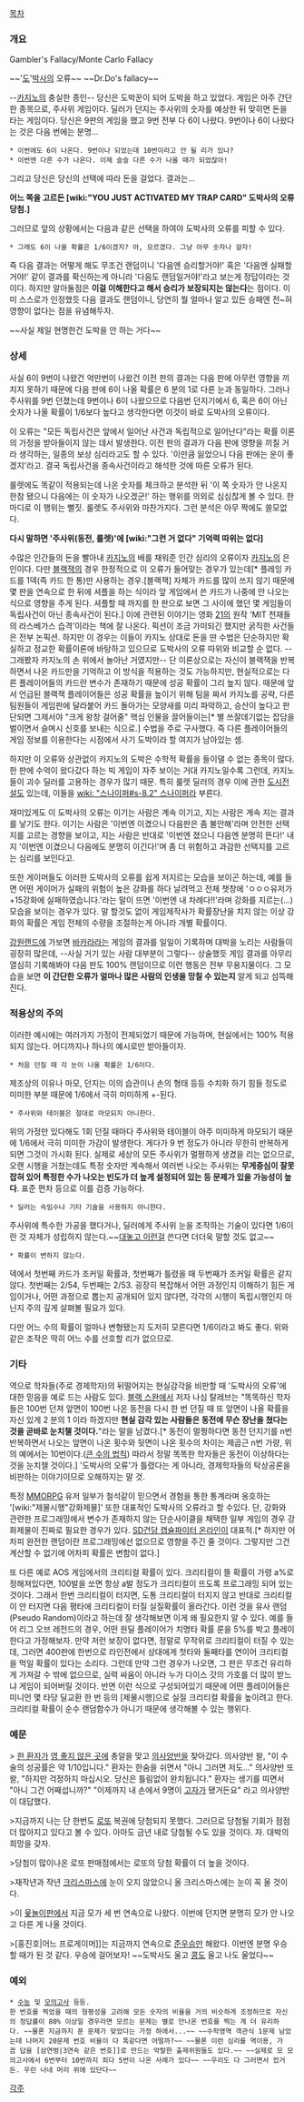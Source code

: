 [[목차]]
=== 개요 ===
Gambler's Fallacy/Monte Carlo Fallacy

~~'[[도#s-2|도]]'[[박사]]의 오류~~ ~~Dr.Do's fallacy~~

--[[카지노]]의 충실한 종인-- 당신은 도박꾼이 되어 도박을 하고 있었다. 게임은 아주 간단한 종목으로, 주사위 게임이다. 딜러가 던지는 주사위의 숫자를 예상한 뒤 맞히면 돈을 타는 게임이다. 당신은 9판의 게임을 했고 9번 전부 다 6이 나왔다. 9번이나 6이 나왔다는 것은 다음 번에는 분명...
 * 이번에도 6이 나온다. 9번이나 되었는데 10번이라고 안 될 리가 있나?
 * 이번엔 다른 수가 나온다. 이제 슬슬 다른 수가 나올 때가 되었잖아!
그리고 당신은 당신의 선택에 따라 돈을 걸었다. 결과는...

'''어느 쪽을 고르든 [wiki:"YOU JUST ACTIVATED MY TRAP CARD" 도박사의 오류 당첨.]'''

그러므로 앞의 상황에서는 다음과 같은 선택을 하여야 도박사의 오류를 피할 수 있다.
 * 그래도 6이 나올 확률은 1/6이겠지? 아, 모르겠다. 그냥 아무 숫자나 걸자!

즉 다음 결과는 어떻게 해도 무조건 랜덤이니 '다음엔 승리할거야!' 혹은 '다음엔 실패할거야!' 같이 결과를 확신하는게 아니라 '다음도 랜덤일거야!'라고 보는게 정답이라는 것이다. 하지만 알아둘점은 '''이걸 이해한다고 해서 승리가 보장되지는 않는다'''는 점이다. 이미 스스로가 인정했듯 다음 결과도 랜덤이니, 당연히 뭘 얼마나 알고 있든 승패엔 전~혀 영향이 없다는 점을 유념해두자.

~~사실 제일 현명한건 도박을 안 하는 거다~~

=== 상세 ===
사실 6이 9번이 나왔건 억만번이 나왔건 이전 판의 결과는 다음 판에 아무런 영향을 끼치지 못하기 때문에 다음 판에 6이 나올 확률은 6 분의 1로 다른 눈과 동일하다. 그러나 주사위를 9번 던졌는데 9번이나 6이 나왔으므로 다음번 던지기에서 6, 혹은 6이 아닌 숫자가 나올 확률이 1/6보다 높다고 생각한다면 이것이 바로 도박사의 오류이다.

이 오류는 "모든 독립사건은 앞에서 일어난 사건과 독립적으로 일어난다"라는 확률 이론의 가정을 받아들이지 않는 데서 발생한다. 이전 판의 결과가 다음 판에 영향을 끼칠 거라 생각하는, 일종의 보상 심리라고도 할 수 있다. '이만큼 잃었으니 다음 판에는 운이 좋겠지'라고. 결국 독립사건을 종속사건이라고 해석한 것에 따른 오류가 된다.

룰렛에도 똑같이 적용되는데 나온 숫자를 체크하고 분석한 뒤 '이 쪽 숫자가 안 나온지 한참 됐으니 다음에는 이 숫자가 나오겠군!' 하는 행위를 의외로 심심찮게 볼 수 있다. 한 마디로 이 행위는 뻘짓. 룰렛도 주사위와 마찬가지다. 그런 분석은 아무 짝에도 쓸모없다.

'''다시 말하면 '주사위(동전, 룰렛)'에 [wiki:"그런 거 없다" 기억력 따위는 없다]'''

수많은 인간들의 돈을 빨아내 [[카지노]]의 배를 채워준 인간 심리의 오류이자 [[카지노]]의 은인이다. 다만 [[블랙잭]]의 경우 한정적으로 이 오류가 들어맞는 경우가 있는데[* 플레잉 카드를 1덱(즉 카드 한 통)만 사용하는 경우.[블랙잭] 자체가 카드를 많이 쓰지 않기 때문에 몇 판을 연속으로 한 뒤에 셔플을 하는 식이라 앞 게임에서 쓴 카드가 나중에 안 나오는 식으로 영향을 주게 된다. 셔플할 때 까지를 한 판으로 보면 그 사이에 했던 몇 게임들이 독립사건이 아닌 종속사건이 된다.] 이에 관련된 이야기는 영화 [[21]]의 원작 'MIT 천재들의 라스베가스 습격'이라는 책에 잘 나온다. 픽션이 조금 가미되긴 했지만 굵직한 사건들은 전부 논픽션. 하지만 이 경우는 이들이 카지노 상대로 돈을 딴 수법은 단순하지만 확실하고 정교한 확률이론에 바탕하고 있으므로 도박사의 오류 따위와 비교할 순 없다. --그래봤자 카지노의 손 위에서 놀아난 거였지만--
단 이론상으로는 자신이 블랙잭을 반복하면서 나온 카드만을 기억하고 이 방식을 적용하는 것도 가능하지만, 현실적으로는 다른 플레이어들의 카드란 변수가 존재하기 때문에 성공 확률이 그리 높지 않다. 때문에 앞서 언급된 블랙잭 플레이어들은 성공 확률을 높이기 위해 팀을 짜서 카지노를 공략, 다른 팀원들이 게임판에 달라붙어 카드 돌아가는 모양새를 미리 파악하고, 승산이 높다고 판단되면 그제서야 "크게 왕창 걸어줄" 핵심 인물을 끌어들이는[* 별 쓰잘데기없는 잡담을 벌이면서 슬며시 신호를 보내는 식으로.] 수법을 주로 구사했다. 즉 다른 플레이어들의 게임 정보를 이용한다는 시점에서 사기 도박이라 할 여지가 남아있는 셈.

하지만 이 오류와 상관없이 카지노의 도박은 수학적 확률을 들이댈 수 없는 종목이 많다. 한 판에 수억이 왔다갔다 하는 빅 게임이 자주 보이는 거대 카지노일수록 그런데, 카지노들이 괴수 딜러를 고용하는 경우가 많기 때문. 특히 룰렛 딜러의 경우 이에 관한 [[도시전설]]도 있는데, 이들을 [[wiki: "스나이퍼#s-8.2" 스나이퍼]]라 부른다.

재미있게도 이 도박사의 오류는 이기는 사람은 계속 이기고, 지는 사람은 계속 지는 결과를 낳기도 한다. 이기는 사람은 '이번엔 이겼으니 다음판은 좀 불안해'라며 안전한 선택지를 고르는 경향을 보이고, 지는 사람은 반대로 '이번엔 졌으니 다음엔 분명히 뜬다!' 내지 '이번엔 이겼으니 다음에도 분명히 이긴다!'며 좀 더 위험하고 과감한 선택지를 고르는 심리를 보인다고.

또한 게이머들도 이러한 도박사의 오류를 쉽게 저지르는 모습을 보이곤 하는데, 예를 들면 어떤 게이머가 실패의 위험이 높은 강화를 하다 날려먹고 전체 챗창에 'ㅇㅇㅇ유저가 +15강화에 실패하였습니다.'라는 말이 뜨면 '이번엔 내 차례다!!'라며 강화를 지르는(...)모습을 보이는 경우가 있다. 말 할것도 없이 게임제작사가 확률장난을 치지 않는 이상 강화의 확률은 게임 전체의 수량을 조절하는게 아니라 개별 확률이다.

[[강원랜드]]에 가보면 [[바카라]]라는 게임의 결과를 일일이 기록하며 대박을 노리는 사람들이 굉장히 많은데, --사실 거기 있는 사람 대부분이 그렇다-- 상술했듯 게임 결과를 아무리 열심히 기록해봐야 다음 판도 100% 랜덤이므로 이런 행동은 전부 무용지물이다. 그 모습을 보면 '''이 간단한 오류가 얼마나 많은 사람의 인생을 망칠 수 있는지''' 알게 되고 섬뜩해진다.

=== 적용상의 주의 ===
이러한 예시에는 여러가지 가정이 전제되었기 때문에 가능하며, 현실에서는 100% 적용되지 않는다. 어디까지나 하나의 예시로만 받아들이자.

 * 처음 던질 때 각 눈이 나올 확률은 1/6이다.
제조상의 이유나 마모, 던지는 이의 습관이나 손의 형태 등등 수치화 하기 힘들 정도로 미미한 부분 때문에 1/6에서 극히 미미하게 +-된다.
 * 주사위와 테이블은 절대로 마모되지 아니한다.
위의 가정만 있다해도 1회 던질 때마다 주사위와 테이블이 아주 미미하게 마모되기 때문에 1/6에서 극히 미미한 가감이 발생한다. 게다가 9 번 정도가 아니라 무한히 반복하게 되면 그것이 가시화 된다. 실제로 세상의 모든 주사위가 멀쩡하게 생겼을 리는 없으므로, 오랜 시행을 거쳤는데도 특정 숫자만 계속해서 여러번 나오는 주사위는 '''무게중심이 잘못 잡혀 있어 특정한 수가 나오는 빈도가 더 높게 설정되어 있는 등 문제가 있을 가능성이 높다'''. 표준 편차 등으로 이를 검증 가능하다.
 * 딜러는 속임수나 기타 기술을 사용하지 아니한다.
주사위에 특수한 가공을 했다거나, 딜러에게 주사위 눈을 조작하는 기술이 있다면 1/6이란 것 자체가 성립하지 않는다.~~[[456 주사위|대놓고 이런걸]] 쓴다면 더더욱 말할 것도 없고~~
 * 확률이 변하지 않는다.
덱에서 첫번째 카드가 조커일 확률과, 첫번째가 틀렸을 때 두번째가 조커일 확률은 같지 않다. 첫번째는 2/54, 두번째는 2/53. 굉장히 복잡해서 어떤 과정인지 이해하기 힘든 게임이거나, 어떤 과정으로 뽑는지 공개되어 있지 않다면, 각각의 시행이 독립시행인지 아닌지 주의 깊게 살펴볼 필요가 있다.

다만 어느 수의 확률이 얼마나 변형됐는지 도저히 모른다면 1/6이라고 봐도 좋다. 위와 같은 조작은 딱히 어느 수를 선호할 리가 없으므로.

=== 기타 ===
역으로 학자들(주로 경제학자)의 뒤떨어지는 현실감각을 비판할 때 '도박사의 오류'에 대한 믿음을 예로 드는 사람도 있다. [[블랙 스완]]에서 저자 나심 탈레브는 "똑똑하신 학자들은 100번 던져 앞면이 100번 나온 동전을 다시 한 번 던질 때 또 앞면이 나올 확률을 자신 있게 2 분의 1 이라 하겠지만 '''현실 감각 있는 사람들은 동전에 무슨 장난을 쳤다는 것을 곧바로 눈치챌 것이다.'''"라는 말을 남겼다.[* 동전이 멀쩡하다면 동전 던지기를 n번 반복하면서 나오는 앞면이 나온 횟수와 뒷면이 나온 횟수의 차이는 제곱근 n번 가량, 위의 예에서는 10번이다.([[큰 수의 법칙]]) 따라서 정말 똑똑한 학자들은 동전이 이상하다는 것을 눈치챌 것이다.] '도박사의 오류'가 틀렸다는 게 아니라, 경제학자들의 탁상공론을 비판하는 이야기이므로 오해하지는 말 것.

특정 [[MMORPG]] 유저 일부가 철석같이 믿으면서 경험을 통한 통계라며 옹호하는 '[wiki:"제물시행"강화제물]' 또한 대표적인 도박사의 오류라고 할 수있다. 단, 강화와 관련한 프로그래밍에서 변수가 존재하지 않는 단순사이클을 채택한 일부 게임의 경우 강화제물이 진짜로 필요한 경우가 있다. [[SD건담 캡슐파이터 온라인]]이 대표적.[* 하지만 어차피 완전한 랜덤이란 프로그래밍에선 없으므로 영향을 주긴 줄 것이다. 그렇지만 그건 계산할 수 없기에 어차피 확률은 변함이 없다.]

또 다른 예로 AOS 게임에서의 크리티컬 확률이 있다. 크리티컬이 뜰 확률이 가령 a%로 정해져있다면, 100발을 쏘면 항상 a발 정도가 크리티컬이 뜨도록 프로그래밍 되어 있는 것이다. 그래서 한번 크리티컬이 터지면, 도통 크리티컬이 터지지 않고 반대로 크리티컬이 안 터지면 다음 평타에 크리티컬이 터질 실질확률이 올라간다. 이런 것을 유사 랜덤(Pseudo Random)이라고 하는데 잘 생각해보면 이게 왜 필요한지 알 수 있다. 예를 들어 리그 오브 레전드의 경우, 어떤 원딜 플레이어가 치명타 확률 룬을 5%를 박고 플레이한다고 가정해보자. 만약 저런 보장이 없다면, 정말로 무작위로 크리티컬이 터질 수 있는데, 그러면 400판에 한번으로 라인전에서 상대에게 첫타와 둘째타를 연이어 크리티컬을 먹일 확률이 있다는 소리다. 그런데 만약 그런 경우가 나오면, 그 판은 무조건 유리하게 가져갈 수 밖에 없으므로, 실력 싸움이 아니라 누가 다이스 갓의 가호를 더 많이 받느냐 게임이 되어버릴 것이다. 반면 이런 식으로 구성되어있기 때문에 어떤 플레이어들은 미니언 몇 타당 딜교환 한 번 등의 [제물시행]으로 실질 크리티컬 확률을 높이려고 한다. 크리티컬 확률이 순수 랜덤함수가 아니기 때문에 생각해볼 수 있는 행위다. 
=== 예문 ===
> [[심영(야인시대)|한 환자]]가 [[영 좋지 않은 곳]]에 총알을 맞고 [[의사양반]]을 찾아갔다. 의사양반 왈, "이 수술의 성공률은 약 1/10입니다." 환자는 한숨을 쉬면서 "아니 그러면 저도…" 의사양반 또 왈, "하지만 걱정하지 마십시오. 당신은 틀림없이 완치됩니다." 환자는 생기를 띠면서 "아니 그건 어째섭니까?" "이제까지 내 손에서 9명이 [[고자]]가 됐거든요" 라고 의사양반이 대답했다.

>지금까지 나는 단 한번도 [[로또]] 복권에 당첨되지 못했다. 그러므로 당첨될 기회가 점점 더 많아지고 있다고 볼 수 있다. 아마도 금년 내로 당첨될 수도 있을 것이다. 자. 대박의 희망을 갖자.

>당첨이 많이나온 로또 판매점에서는 로또의 당첨 확률이 더 높을 것이다.

>재작년과 작년 [[크리스마스]]에 눈이 오지 않았으니 올 크리스마스에는 눈이 꼭 올 것이다.

>이 [[윷놀이]]판에서 지금 모가 세 번 연속으로 나왔다. 이번에 던지면 분명히 모가 안 나오고 다른 게 나올 것이다.

>[홍진호|어느 프로게이머]]는 지금까지 연속으로 [[준우승]]만 해왔다. 이번엔 분명 우승 할 때가 된 것 같다. 우승에 걸어보자! ~~도박사도 울고 [[콩]]도 울고 나도 울었다~~
=== 예외 ===
 * [[수능]] 및 [[모의고사]] 등등.
 한 번호를 찍었을 때의 형평성을 고려해 모든 숫자의 비율을 거의 비슷하게 조정하므로 자신의 정답률이 80% 이상일 경우라면 모르는 문제는 별로 안나온 번호를 찍는 게 더 유리하다. ~~물론 지금까지 푼 문제가 맞았다는 가정 하에서...~~ ~~수학영역 객관식 1문제 남았는데 나머지 20문제 번호 비율이 다 똑같다면 어떨까?~~ ~~물론 이런 심리를 역이용, 가끔 답을 [삼연벙|3연속 같은 번호]]로 만드는 악랄한 출제위원들도 있다.~~ ~~실제로 모 모의고사에서 6번부터 10번까지 죄다 5번이 나온 사례가 있다~~ ~~우리도 다 그러면서 컸거든. 우린 너네 머리 위에 있단다~~

[[각주]]
